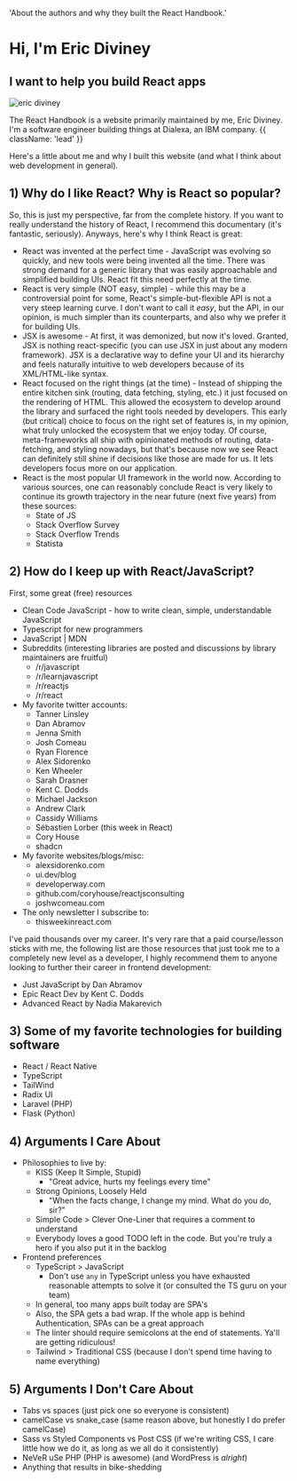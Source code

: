   'About the authors and why they built the React Handbook.'

# Hi, I'm Eric Diviney

## I want to help you build React apps

<img
  className="max-w-[170px] rounded-full"
  src="/eric-diviney.jpg"
  alt="eric diviney"
/>

The React Handbook is a website primarily maintained by me, <Resource url='https://twitter.com/EricDiviney'>Eric Diviney</Resource>. I'm a software engineer building things at <Resource url='https://www.dialexa.com/'>Dialexa, an IBM company</Resource>. {{ className: 'lead' }}

Here's a little about me and why I built this website (and what I think about web development in general).

## 1) Why do I like React? Why is React so popular?

So, this is just my perspective, far from the complete history. If you want to really understand the history of React, I recommend this <Resource url='https://www.youtube.com/watch?v=8pDqJVdNa44'>documentary</Resource> (it's fantastic, seriously). Anyways, here's why I think React is great:

- React was invented at the perfect time - JavaScript was evolving so quickly, and new tools were being invented all the time. There was strong demand for a generic library that was easily approachable and simplified building UIs. React fit this need perfectly at the time.
- React is very simple (NOT easy, simple) - while this may be a controversial point for some, React's simple-but-flexible API is not a very steep learning curve. I don't want to call it _easy_, but the API, in our opinion, is much simpler than its counterparts, and also why we prefer it for building UIs.
- JSX is awesome - At first, it was demonized, but now it's loved. Granted, JSX is nothing react-specific (you can use JSX in just about any modern framework). JSX is a declarative way to define your UI and its hierarchy and feels naturally intuitive to web developers because of its XML/HTML-like syntax.
- React focused on the right things (at the time) - Instead of shipping the entire kitchen sink (routing, data fetching, styling, etc.) it just focused on the rendering of HTML. This allowed the ecosystem to develop around the library and surfaced the right tools needed by developers. This early (but critical) choice to focus on the right set of features is, in my opinion, what truly unlocked the ecosystem that we enjoy today. Of course, meta-frameworks all ship with opinionated methods of routing, data-fetching, and styling nowadays, but that's because now we see React can definitely still shine if decisions like those are made for us. It lets developers focus more on our application.
- React is the most popular UI framework in the world now. According to various sources, one can reasonably conclude React is very likely to continue its growth trajectory in the near future (next five years) from these sources:
  - <Resource url='https://2022.stateofjs.com/en-US/libraries/'>State of JS</Resource>
  - <Resource url='https://survey.stackoverflow.co/2022/#section-most-popular-technologies-web-frameworks-and-technologies'>Stack Overflow Survey</Resource>
  - <Resource url='https://gist.github.com/tkrotoff/b1caa4c3a185629299ec234d2314e190'>Stack Overflow Trends</Resource>
  - <Resource url='https://www.statista.com/statistics/1124699/worldwide-developer-survey-most-used-frameworks-web/'>Statista</Resource>

## 2) How do I keep up with React/JavaScript?

First, some great (free) resources

- <Resource url='https://github.com/ryanmcdermott/clean-code-javascript'>Clean Code JavaScript</Resource> - how to write clean, simple, understandable JavaScript
- <Resource url='https://www.typescriptlang.org/docs/handbook/typescript-from-scratch.html'>Typescript for new programmers</Resource>
- <Resource url='https://developer.mozilla.org/en-US/docs/Web/JavaScript'>JavaScript | MDN</Resource>
- Subreddits (interesting libraries are posted and discussions by library maintainers are fruitful)
  - <Resource url='https://www.reddit.com/r/javascript/'>/r/javascript</Resource>
  - <Resource url='https://www.reddit.com/r/learnjavascript/'>/r/learnjavascript</Resource>
  - <Resource url='https://www.reddit.com/r/reactjs/'>/r/reactjs</Resource>
  - <Resource url='https://www.reddit.com/r/react/'>/r/react</Resource>
- My favorite twitter accounts:
  - <Resource url='https://twitter.com/tannerlinsley'>Tanner Linsley</Resource>
  - <Resource url='https://twitter.com/dan_abramov'>Dan Abramov</Resource>
  - <Resource url='https://twitter.com/jjenzz'>Jenna Smith</Resource>
  - <Resource url='https://twitter.com/JoshWComeau'>Josh Comeau</Resource>
  - <Resource url='https://twitter.com/ryanflorence'>Ryan Florence</Resource>
  - <Resource url='https://twitter.com/asidorenko_'>Alex Sidorenko</Resource>
  - <Resource url='https://twitter.com/ken_wheeler'>Ken Wheeler</Resource>
  - <Resource url='https://twitter.com/sarah_edo'>Sarah Drasner</Resource>
  - <Resource url='https://twitter.com/kentcdodds'>Kent C. Dodds</Resource>
  - <Resource url='https://twitter.com/mjackson'>Michael Jackson</Resource>
  - <Resource url='https://twitter.com/acdlite'>Andrew Clark</Resource>
  - <Resource url='https://twitter.com/cassidoo'>Cassidy Williams</Resource>
  - <Resource url='https://twitter.com/sebastienlorber'>Sébastien Lorber (this week in React)</Resource>
  - <Resource url='https://twitter.com/housecor'>Cory House</Resource>
  - <Resource url='https://twitter.com/shadcn'>shadcn</Resource>
- My favorite websites/blogs/misc:
  - <Resource url='https://alexsidorenko.com'>alexsidorenko.com</Resource>
  - <Resource url='https://ui.dev/blog'>ui.dev/blog</Resource>
  - <Resource url='https://www.developerway.com'>developerway.com</Resource>
  - <Resource url='https://github.com/coryhouse/reactjsconsulting/issues'>github.com/coryhouse/reactjsconsulting</Resource>
  - <Resource url='https://www.joshwcomeau.com/tutorials/react'>joshwcomeau.com</Resource>
- The only newsletter I subscribe to:
  - <Resource url='https://thisweekinreact.com/'>thisweekinreact.com</Resource>

I've paid thousands over my career. It's very rare that a paid course/lesson sticks with me, the following list are those resources that just took me to a completely new level as a developer, I highly recommend them to anyone looking to further their career in frontend development:

- <Resource url='https://justjavascript.com/'>Just JavaScript</Resource> by Dan Abramov
- <Resource url='https://epicreact.dev/'>Epic React Dev</Resource> by Kent C. Dodds
- <Resource url='https://advanced-react.com/'>Advanced React</Resource> by Nadia Makarevich

## 3) Some of my favorite technologies for building software

- React / React Native
- TypeScript
- TailWind
- Radix UI
- Laravel (PHP)
- Flask (Python)

## 4) Arguments I Care About

- Philosophies to live by:
  - KISS (Keep It Simple, Stupid)
    - "Great advice, hurts my feelings every time"
  - Strong Opinions, Loosely Held
    - "When the facts change, I change my mind. What do you do, sir?"
  - Simple Code > Clever One-Liner that requires a comment to understand
  - Everybody loves a good TODO left in the code. But you're truly a hero if you also put it in the backlog
- Frontend preferences
  - TypeScript > JavaScript
    - Don't use `any` in TypeScript unless you have exhausted reasonable attempts to solve it (or consulted the TS guru on your team)
  - In general, too many apps built today are SPA's
  - Also, the SPA gets a bad wrap. If the whole app is behind Authentication, SPAs can be a great approach
  - The linter should require semicolons at the end of statements. Ya'll are getting ridiculous!
  - Tailwind > Traditional CSS (because I don't spend time having to name everything)

## 5) Arguments I Don't Care About

- Tabs vs spaces (just pick one so everyone is consistent)
- camelCase vs snake_case (same reason above, but honestly I do prefer camelCase)
- Sass vs Styled Components vs Post CSS (if we're writing CSS, I care little how we do it, as long as we all do it consistently)
- NeVeR uSe PHP (PHP is awesome) (and WordPress is _alright_)
- Anything that results in <Resource url='https://en.wikipedia.org/wiki/Law_of_triviality'>bike-shedding</Resource>

